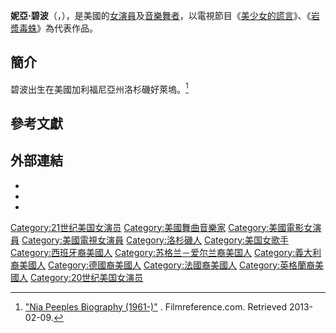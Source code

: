 {{expand english}}
'''妮亞·碧波'''（{{lang-en|Virenia Gwendolyn "Nia" Peeples}}，{{bd|1961年|12月10日}}），是美國的[[女演員|女演員]]及[[音樂舞者|音樂舞者]]，以電視節目《[[美少女的謊言|美少女的謊言]]》、《[[岩漿毒蛛|岩漿毒蛛]]》為代表作品。

==簡介==
碧波出生在美國加利福尼亞州洛杉磯好萊塢。<ref>[http://www.filmreference.com/film/35/Nia-Peeples.html "Nia Peeples Biography (1961-)"] {{Wayback|url=http://www.filmreference.com/film/35/Nia-Peeples.html |date=20171115203758 }}. Filmreference.com. Retrieved 2013-02-09.</ref>

== 參考文獻 ==
{{Reflist}}

== 外部連結 ==
* {{IMDb name|0001604}}
* {{Twitter|nia_peeples}}
* {{Instagram|niapeeples}}

{{Authority control}}
{{DEFAULTSORT: Peeples, Nia}}
[[Category:21世纪美国女演员|Category:21世纪美国女演员]]
[[Category:美國舞曲音樂家|Category:美國舞曲音樂家]]
[[Category:美國電影女演員|Category:美國電影女演員]]
[[Category:美國電視女演員|Category:美國電視女演員]]
[[Category:洛杉磯人|Category:洛杉磯人]]
[[Category:美国女歌手|Category:美国女歌手]]
[[Category:西班牙裔美國人|Category:西班牙裔美國人]]
[[Category:苏格兰－爱尔兰裔美国人|Category:苏格兰－爱尔兰裔美国人]]
[[Category:義大利裔美國人|Category:義大利裔美國人]]
[[Category:德國裔美國人|Category:德國裔美國人]]
[[Category:法國裔美國人|Category:法國裔美國人]]
[[Category:英格蘭裔美國人|Category:英格蘭裔美國人]]
[[Category:20世纪美国女演员|Category:20世纪美国女演员]]